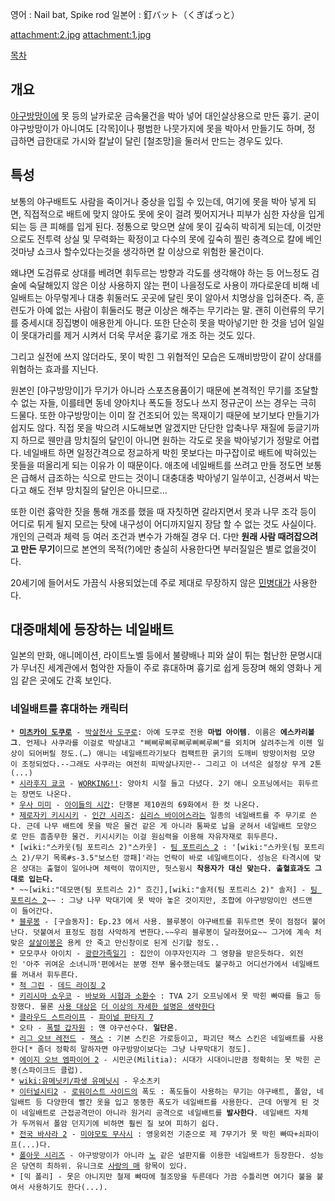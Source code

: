 영어 : Nail bat, Spike rod
일본어 : 釘バット（くぎばっと）

attachment:2.jpg
attachment:1.jpg

[[목차]]
== 개요 ==
[[야구방망이]]에 못 등의 날카로운 금속물건을 박아 넣어 대인살상용으로 만든 흉기. 
굳이 야구방망이가 아니여도 [각목]이나 평범한 나뭇가지에 못을 박아서 만들기도 하며, 정 급하면 급한대로 가시와 칼날이 달린 [철조망]을 둘러서 만드는 경우도 있다. 

== 특성 ==
보통의 야구배트도 사람을 죽이거나 중상을 입힐 수 있는데, 여기에 못을 박아 넣게 되면, 직접적으로 배트에 맞지 않아도 못에 옷이 걸려 찢어지거나 피부가 심한 자상을 입게 되는 등 큰 피해를 입게 된다. 정통으로 맞으면 살에 못이 깊숙히 박히게 되는데, 이것만으로도 전투력 상실 및 무력화는 확정이고 다수의 못에 깊숙히 찔린 충격으로 칼에 베인것마냥 쇼크사 할수있다는것을 생각하면 칼 이상으로 위험한 물건이다.

왜냐면 도검류로 상대를 베려면 휘두르는 방향과 각도를 생각해야 하는 등 어느정도 검술에 숙달해있지 않은 이상 사용하지 않는 편이 나을정도로 사용이 까다로운데 비해 네일배트는 아무렇게나 대충 휘둘러도 곳곳에 달린 못이 알아서 치명상을 입혀준다. 즉, 훈련도가 아예 없는 사람이 휘둘러도 평균 이상은 해주는 무기라는 말. 괜히 이런류의 무기를 중세시대 징집병이 애용한게 아니다. 또한 단순히 못을 박아넣기만 한 것을 넘어 일일이 못대가리를 제거 시켜서 더욱 무서운 흉기로 개조 하는 것도 있다.

그리고 실전에 쓰지 않더라도, 못이 박힌 그 위협적인 모습은 도깨비방망이 같이 상대를 위협하는 효과를 지닌다.

원본인 [야구방망이]가 무기가 아니라 스포츠용품이기 때문에 본격적인 무기를 조달할 수 없는 자들, 이를테면 동네 양아치나 폭도들 정도나 쓰지 정규군이 쓰는 경우는 극히 드물다. 또한 야구방망이는 이미 잘 건조되어 있는 목재이기 때문에 보기보다 만들기가 쉽지도 않다. 직접 못을 박으려 시도해보면 알겠지만 단단한 압축나무 재질에 둥글기까지 하므로 웬만큼 망치질의 달인이 아니면 원하는 각도로 못을 박아넣기가 정말로 어렵다. 네일배트 하면 일정간격으로 정교하게 박힌 못보다는 마구잡이로 배트에 박혀있는 못들을 떠올리게 되는 이유가 이 때문이다. 애초에 네일배트를 쓰려고 만들 정도면 보통은 급해서 급조하는 식으로 만드는 것이니 대충대충 박아넣기 일쑤이고, 신경써서 박는다고 해도 전부 망치질의 달인은 아니므로...

또한 이런 흉악한 짓을 통해 개조를 했을 때 자칫하면 갈라지면서 못과 나무 조각 등이 어디로 튀게 될지 모르는 탓에 내구성이 어디까지일지 장담 할 수 없는 것도 사실이다. 개인의 근력과 체력 등 여러 조건과 변수가 가해질 경우 더. 다만 '''원래 사람 때려잡으려고 만든 무기'''이므로 본연의 목적(?)에만 충실히 사용한다면 부러질일은 별로 없을것이다.

20세기에 들어서도 가끔식 사용되었는데 주로 제대로 무장하지 않은 [[민병대]]가 사용한다.

== 대중매체에 등장하는 네일배트 ==
일본의 만화, 애니메이션, 라이트노벨 등에서 불량배나 피와 살이 튀는 험난한 문명시대가 무너진 세계관에서 험악한 자들이 주로 휴대하며 흉기로 쉽게 등장며 해외 영화나 게임 같은 곳에도 간혹 보인다.
=== 네일배트를 휴대하는 캐릭터 ===
 * '''[[미츠카이 도쿠로]]''' - [[박살천사 도쿠로]]: 아예 도쿠로 전용 '''마법 아이템'''. 이름은 '''에스카리볼그'''. 언제나 사쿠라를 이걸로 박살내고 "삐삐루삐루삐루삐삐루삐"를 외치며 살려주는게 이젠 일상이 되어버릴 정도.(…) 애니는 네일배트라기보다 컴팩트한 굵기의 도깨비 방망이처럼 모양이 조정되었다.--그래도 사쿠라는 여전히 피박살나지만-- 그리고 이 녀석은 설정상 무게 2톤(...)
 * [[시라후지 쿄코]] - [[WORKING!!]]: 양아치 시절 들고 다녔다. 2기 애니 오프닝에서는 휘두르는 장면도 나온다.
 * [[우사 미미]] - [[아이들의 시간]]: 단행본 제10권의 69화에서 한 컷 나온다. 
 * [[제로자키 키시시키]] - [[인간 시리즈]]: [[심리스 바이어스]]라는 일종의 네일배트를 주 무기로 쓴다. 근데 나무 배트에 못을 박은 물건 같은 게 아니라 통짜로 납을 굳혀서 네일배트 모양으로 만든 흠좀무한 물건. 키시시키는 이걸 원심력을 이용해 자유자재로 휘두른다.
 * [wiki:"스카웃(팀 포트리스 2)"스카웃] - [[팀 포트리스 2]] : '[wiki:"스카웃(팀 포트리스 2)/무기 목록#s-3.5"보스턴 깡패]'라는 언락이 바로 네일배트이다. 성능은 타격시에 맞은 상대는 출혈이 일어나며 체력이 깎이지만, 헛스윙시 '''착용자가 대신 맞는다. 출혈효과도 그대로 입는다.''' 
 * ~~[wiki:"데모맨(팀 포트리스 2)" 흐긴],[wiki:"솔저(팀 포트리스 2)" 솔저] - [[팀 포트리스 2]]~~ : 그냥 나무 막대기에 못 박아 놓은 것이지만, 조합에 야구방망이인 샌드맨이 들어간다.
 * [[블루봉]] - [구슬동자]: Ep.23 에서 사용. 블루봉이 야구배트를 휘두르면 못이 점점더 불어난다. 덧붙여서 표정도 점점 사악하게 변한다.~~우리 블루봉이 달라졌어요~~ 그거에 계속 처맞은 [[살살이봉]]은 용케 안 죽고 만신창이로 된게 신기할 정도..
 * 모모쿠사 아이치 - [[광란가족일기]] : 집안이 야쿠자인지라 그 영향을 받은듯하다. 외전인 '아주 귀여운 소녀니까'편에서는 분명 전부 몰수했는데도 불구하고 어디선가에서 네일배트를 꺼내서 휘두른다.
 * [[척 그린]] - [[데드 라이징 2]]
 * [[키리시마 쇼우코]] - [[바보와 시험과 소환수]] : TVA 2기 오프닝에서 못 박힌 빠따를 들고 등장했다. 물론 [[사카모토 유우지|사용 대상]]은 [[더 이상의 자세한 설명은 생략한다]]
 * [[클라우드 스트라이프]] - [[파이널 판타지 7]]
 * 오타 - [[폭렬 갑자원]] : 얜 야구선수다. '''일단은'''.
 * [[리그 오브 레전드]] - [[잭스(리그 오브 레전드)|잭스]] : 기본 스킨은 가로등이고, 파괴단 잭스 스킨은 네일배트를 사용한다[* 좀더 정확히 말하자면 야구방망이보다는 그냥 나무막대기 정도].
 * [[에이지 오브 엠파이어 2]] - 시민군(Militia): 시대가 시대이니만큼 정확히는 못 박힌 곤봉(스파이크드 클럽).
 * [[wiki:유메닛키/파생 유메닛시]] - 우소츠키
 * [[이터널시티2]] - [[로워이스트 사이드]]의 폭도 : 폭도들이 사용하는 무기는 야구배트, 폴암, 네일배트 등 다양한데 빨간 옷을 입고 뚱뚱한 폭도가 네일배트를 사용한다. 근데 어떻게 된 것이 네일배트로 근접공격만이 아니라 원거리 공격으로 네일배트를 '''발사한다'''. 네일배트 자체가 두꺼워서 폴암 던지기에 비하면 훨씬 질 보여 피하기 쉽다.
 * [[전국 바사라 2]] - [[미야모토 무사시(전국 바사라)|미야모토 무사시]] : 영웅외전 기준으로 제 7무기가 못 박힌 빠따+쇠파이프(...)다.
 * [[폴아웃 시리즈]] - 야구방망이가 아니라 [[노]] 같은 널판지를 이용한 네일배트가 등장한다. 성능은 당연히 최하위. 유니크로 [[사랑의 매]] 항목이 있다.
 * [믹 폴리] - 못은 아니지만 철제 빠따에 철조망을 두른데다 가끔 수틀리면 여기다 불을 붙여서 사용하기도 한다(...).
